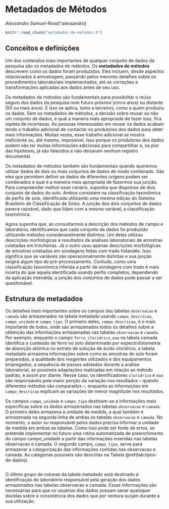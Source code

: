 # Metadados de Métodos {#metadados-de-metodos}

_Alessandro Samuel-Rosa_[^alessandro]

```r
knitr::read_chunk("metadados-de-metodos.R")
```

## Conceitos e definições

Um dos conteúdos mais importantes de qualquer conjunto de dados da pesquisa são os metadados de métodos. Os **metadados de métodos** descrevem como os dados foram produzidos. Eles incluem, desde aspectos relacionados à amostragem, passando pelos menores detalhes sobre os procedimentos laboratoriais implementados, até as correções e transformações aplicadas aos dados antes de seu uso.

Os metadados de métodos são fundamentais para possibilitar o reúso seguro dos dados da pesquisa num futuro próximo (cinco anos) ou distante (50 ou mais anos). E isso se aplica, tanto a terceiros, como a quem produziu os dados. Sem os metadados de métodos, a decisão sobre reusar ou não um conjunto de dados, e qual a maneira mais apropriada de fazer isso, fica repleta de incertezas. As pessoas interessadas em reusar os dados acabam tendo o trabalho adicional de contactar os produtores dos dados para obter mais informações. Muitas vezes, esse trabalho adicional se mostra ineficiente ou, até mesmo, impossível. Isso porque os produtores dos dados podem não ter muitas informações adicionais para compartilhar e, na pior das hipóteses, já são falecidos e não deixaram nenhum registro documental.

Os metadados de métodos também são fundamentais quando queremos utilizar dados de dois ou mais conjuntos de dados de modo combinado. São eles que permitem definir se dados de diferentes origens podem ser combinados e qual é a maneira mais apropriada de fazermos sua junção. Para compreender melhor esse cenário, suponha que dispomos de dois conjunto de dados do solo. Ambos consistem na classificação taxonômica de perfis de solo, identificada utilizando uma mesma edição do Sistema Brasileiro de Classificação de Solos. A junção dos dois conjuntos de dados parece razoável, dado que lidam com a mesma variável, a classificação taxonômica.

Agora suponha que, ao consultarmos a descrição dos métodos de campo e laboratório, identificamos que cada conjunto de dados foi produzido utilizando métodos consideravelmente distintos. Um deles utilizou descrições morfológicas e resultados de análises laboratoriais de amostras coletadas em trincheiras. Já o outro usou apenas descrições morfológicas de amostras coletadas em sondagens feitas com trado holandês. Isso significa que as variáveis são operacionalmente distintas e sua junção exigirá algum tipo de pré-processamento. Contudo, como uma classificação taxonômica inferida a partir de sondagens com trado é mais incerta do que aquela identificada usando perfis completos, dependendo da aplicação intendida, a junção dos conjuntos de dados pode passar a ser questionável.

## Estrutura de metadados

<!-- A tabela metadado possui estrutura diferente das demais tabelas usadas no febr. A primeira delas é que existe um número limitado de colunas, as quais estão organizadas em três grupos que serão vistos a seguir. As linhas ficam reservadas a cada um dos campos das tabelas observacao e camada. Sendo assim, cada coluna serve para descrever um atributo dos campos dessas duas tabelas. A Tabela 18 dá uma ideia da estrutura da tabela metadado. -->

Os detalhes mais importantes sobre os campos das tabelas `observacao` e `camada` são armazenados na tabela metadado usando `campo_descricao`, `campo_unidade` e `campo_tipo`. O primeiro deles, `campo_descricao`, é o mais importante de todos, onde são armazenados todos os detalhes sobre a obtenção das informações armazenadas nas tabelas `observacao` e `camada`. Por exemplo, enquanto o campo `ferro_cloridrico_eaa` na tabela camada identifica o conteúdo de ferro no solo determinado por espectrofotometria de absorção atômica no extrato de solução de ácido clorídrico, a tabela metadado armazena informações sobre como as amostras do solo foram preparadas, a qualidade dos reagentes utilizados e dos equipamentos empregados, a sequência de passos adotados durante a análise laboratorial, as possíveis adaptações realizadas em relação ao método padrão, e assim por diante. Nesse caso, os identificadores `cloridrico` e `eaa` são responsáveis pela maior porção da variação nos resultados – quando diferentes métodos são comparados –, enquanto as informações em `campo_descricao` explicam as variações de menor magnitude nos resultados.

<!-- Tabela 20. Campos descritores dos metadados. -->
<!-- Campo -->
<!-- Definição -->
<!-- campo_descricao -->
<!-- descrição textual do campo -->
<!-- campo_unidade -->
<!-- unidade de medida do campo -->
<!-- campo_tipo -->
<!-- tipo de dado do campo -->

Os campos `campo_unidade` e `campo_tipo` destinam-se a informações mais específicas sobre os dados armazenados nas tabelas `observacao` e `camada`. O primeiro deles armazena a unidade de medida, a qual também é armazenada na segunda linha de ambas as tabelas `observacao` e `camada`. No momento, o autor ou responsável pelos dados precisa informar a unidade de medida em ambas as tabelas. Como isso pode ser fonte de erros, se pretende implementar no futuro uma rotina automatizada de preenchimento do campo campo_unidade a partir das informações inseridas nas tabelas observacao e camada. O segundo campo, `campo_tipo`, serve para armazenar a categorização das informações contidas nas observacao e camada. As categorias possíveis são descritas na Tabela \@ref(tab:tipos-de-dados).

```r
```

O último grupo de colunas da tabela metadado está destinado à identificação do laboratório responsável pela geração dos dados armazenados nas tabelas observacao e camada. Essas informações são necessárias para que os usuários dos dados possam sanar quaisquer dúvidas sobre a consistência dos dados que por ventura surjam durante a sua utilização.

```r
```

